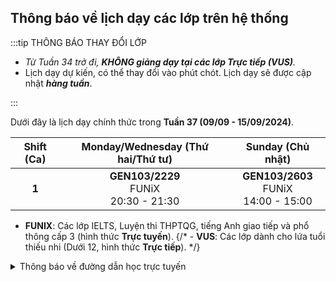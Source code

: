 ## Thông báo về lịch dạy các lớp trên hệ thống

:::tip THÔNG BÁO THAY ĐỔI LỚP

- _Từ Tuần 34 trở đi, **KHÔNG giảng dạy tại các lớp Trực tiếp (VUS)**._
- Lịch dạy dự kiến, có thể thay đổi vào phút chót. Lịch dạy sẽ được cập nhật **_hàng tuần_**.

:::

Dưới đây là lịch dạy chính thức trong **Tuần 37 (09/09 - 15/09/2024)**.

| **Shift (Ca)** |   **Monday/Wednesday (Thứ hai/Thứ tư)**     |           **Sunday (Chủ nhật)**             |
|:--------------:|:-------------------------------------------:|:-------------------------------------------:|
|      **1**     | **GEN103/2229**<br/>FUNiX<br/>20:30 - 21:30 | **GEN103/2603**<br/>FUNiX<br/>14:00 - 15:00 |


- **FUNIX**: Các lớp IELTS, Luyện thi THPTQG, tiếng Anh giao tiếp và phổ thông cấp 3 (hình thức **Trực tuyến**).
{/* - **VUS**: Các lớp dành cho lứa tuổi thiếu nhi (Dưới 12, hình thức **Trực tiếp**). */}

<details>
<summary>Thông báo về đường dẫn học trực tuyến</summary>
<div>

**_Việc học trực tuyến sẽ được thực hiện qua hạ tầng online. Đường dẫn sẽ được cung cấp trong quá trình học. Người học
cũng có thể theo dõi các video bài giảng qua YouTube ở hai đường dẫn phía dưới._**

**_Trân trọng cảm ơn._**

</div>
</details>
